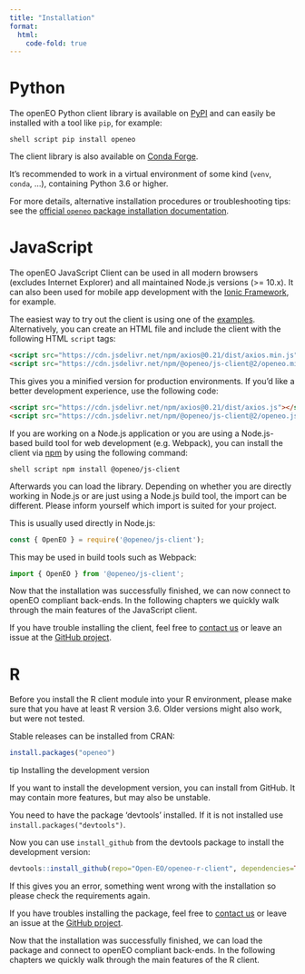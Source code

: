 ```yaml
---
title: "Installation"
format:
  html:
    code-fold: true
---
```



::: {.panel-tabset}

# Python

The openEO Python client library is available on [PyPI](https://pypi.org/project/openeo/){target="_blank"}
and can easily be installed with a tool like `pip`, for example:

```shell script
pip install openeo
```

The client library is also available on [Conda Forge](https://anaconda.org/conda-forge/openeo){target="_blank"}.

It's recommended to work in a virtual environment of some kind (`venv`, `conda`, ...),
containing Python 3.6 or higher.

::: {.callout-note} 
For more details, alternative installation procedures or troubleshooting tips:
see the [official ``openeo`` package installation documentation](https://open-eo.github.io/openeo-python-client/installation.html){target="_blank"}.
:::

# JavaScript

The openEO JavaScript Client can be used in all modern browsers (excludes Internet Explorer) and all maintained Node.js versions (>= 10.x).
It can also been used for mobile app development with the [Ionic Framework](https://ionicframework.com/), for example.

The easiest way to try out the client is using one of the [examples](https://github.com/Open-EO/openeo-js-client/tree/v2.0.0/examples).
Alternatively, you can create an HTML file and include the client with the following HTML `script` tags:

```html
<script src="https://cdn.jsdelivr.net/npm/axios@0.21/dist/axios.min.js"></script>
<script src="https://cdn.jsdelivr.net/npm/@openeo/js-client@2/openeo.min.js"></script>
```

This gives you a minified version for production environments. If you'd like a better development experience, use the following code:

```html
<script src="https://cdn.jsdelivr.net/npm/axios@0.21/dist/axios.js"></script>
<script src="https://cdn.jsdelivr.net/npm/@openeo/js-client@2/openeo.js"></script>
```

If you are working on a Node.js application or you are using a Node.js-based build tool for web development (e.g. Webpack), you can install the client via [npm](https://npmjs.org/) by using the following command:

```shell script
npm install @openeo/js-client
```

Afterwards you can load the library. Depending on whether you are directly working in Node.js or are just using a Node.js build tool, the import can be different. Please inform yourself which import is suited for your project.

This is usually used directly in Node.js:
```js
const { OpenEO } = require('@openeo/js-client');
```

This may be used in build tools such as Webpack:
```js
import { OpenEO } from '@openeo/js-client';
```

Now that the installation was successfully finished, we can now connect to openEO compliant back-ends. 
In the following chapters we quickly walk through the main features of the JavaScript client. 

If you have trouble installing the client, feel free to [contact us](../../../contact.md) or leave an issue at the [GitHub project](https://github.com/Open-EO/openeo-js-client/issues).


# R

Before you install the R client module into your R environment, please make sure that you have at least R version 3.6. Older versions might also work, but were not tested.

Stable releases can be installed from CRAN:

```r
install.packages("openeo")
```

::: {.callout-note} 

tip Installing the development version

If you want to install the development version, you can install from GitHub. It may contain more features, but may also be unstable.

You need to have the package 'devtools' installed. If it is not installed use `install.packages("devtools")`.

Now you can use `install_github` from the devtools package to install the development version:
```r
devtools::install_github(repo="Open-EO/openeo-r-client", dependencies=TRUE, ref="develop")
```

If this gives you an error, something went wrong with the installation so please check the requirements again.
:::

If you have troubles installing the package, feel free to [contact us](../../../contact.md) or leave an issue at the [GitHub project](https://github.com/Open-EO/openeo-r-client/issues).

Now that the installation was successfully finished, we can load the package and connect to openEO compliant back-ends. 
In the following chapters we quickly walk through the main features of the R client.

:::